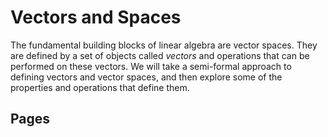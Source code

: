 
# Vectors and Spaces

The fundamental building blocks of linear algebra are vector spaces.
They are defined by a set of objects called *vectors* and operations that can be performed on these vectors.
We will take a semi-formal approach to defining vectors and vector spaces, and then explore some of the properties and operations that define them.

## Pages

<DocCardList />
